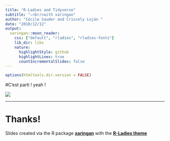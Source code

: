 ```yaml
---
title: "R-Ladies and Tidyverse"
subtitle: "⚔<br/>with xaringan"
author: "Cécile Sauder and Criscely Luján "
date: "2018/12/12"
output:
  xaringan::moon_reader:
    css: ["default", "rladies", "rladies-fonts"]
    lib_dir: libs
    nature:
      highlightStyle: github
      highlightLines: true
      countIncrementalSlides: false
---
```


```r
options(htmltools.dir.version = FALSE)
```
#C'est parti ! yeah !

![](https://media.giphy.com/media/r9WS57qOqU1KU/giphy.gif)


---


# Thanks!

Slides created via the R package [**xaringan**](https://github.com/yihui/xaringan) with the [**R-Ladies theme**](https://github.com/rladies/resources/blob/master/xaringan-slides/how_to_use.md) 

